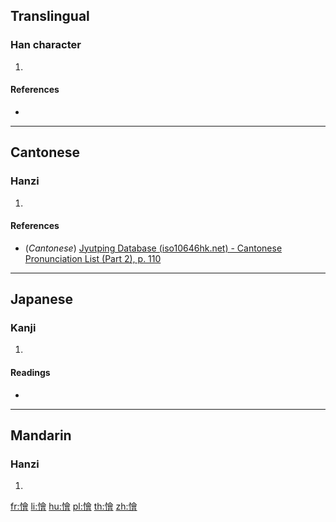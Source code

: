 {{character info/new}}
==Translingual==

===Han character===
{{Han char|rn=61|rad=心|as=13|sn=16|four=|canj=POMA|ids=⿰忄會}}

# {{defn|Han|sort=心13}}

====References====
* {{Han ref|kx=0405.090|dkj=11317|dj=0745.190|hdz=42362.010|uh=61C0|ud=25024}}

----

==Cantonese==

===Hanzi===
{{yue-hanzi|jyut=[[wai3]]|y=wai3|sim=𢙓}}

# {{defn|lang=yue|sort=心13}}

====References====
* (''Cantonese'') [http://www.iso10646hk.net/jp/document/download.jsp Jyutping Database (iso10646hk.net) - Cantonese Pronunciation List (Part 2), p. 110]

----

==Japanese==

===Kanji===
{{ja-kanji|grade=|rs=心13}}

# {{defn|lang=ja|sort=心13}}

====Readings====
* {{ja-readings|on=[[わい]] (wai), [[え]] (e), [[わつ]] (watsu), [[わち]] (wachi)|kun=[[にくむ]] (nikumu), [[もだえる]] (modaeru)}}

----

==Mandarin==

===Hanzi===
{{cmn-hanzi|sim=𢙓|pin=[[wèi]] ([[wei4]])|wg=wei<sup>4</sup>}}

# {{defn|lang=cmn|sort=心13}}

[[fr:懀]]
[[li:懀]]
[[hu:懀]]
[[pl:懀]]
[[th:懀]]
[[zh:懀]]